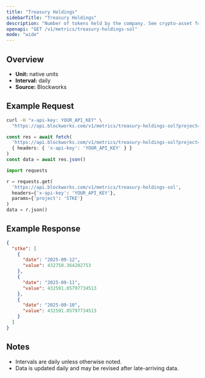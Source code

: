 ```yaml
---
title: "Treasury Holdings"
sidebarTitle: "Treasury Holdings"
description: "Number of tokens held by the company. See crypto-asset for asset indicator"
openapi: "GET /v1/metrics/treasury-holdings-sol"
mode: "wide"
---
```


## Overview

- **Unit:** native units
- **Interval:** daily
- **Source:** Blockworks

## Example Request

<CodeGroup>

```bash cURL
curl -H "x-api-key: YOUR_API_KEY" \
  "https://api.blockworks.com/v1/metrics/treasury-holdings-sol?project=STKE"
```

```typescript TypeScript
const res = await fetch(
  'https://api.blockworks.com/v1/metrics/treasury-holdings-sol?project=STKE',
  { headers: { 'x-api-key': 'YOUR_API_KEY' } }
)
const data = await res.json()
```

```python Python
import requests

r = requests.get(
  'https://api.blockworks.com/v1/metrics/treasury-holdings-sol',
  headers={'x-api-key': 'YOUR_API_KEY'},
  params={'project': 'STKE'}
)
data = r.json()
```

</CodeGroup>

## Example Response

```json
{
  "stke": [
    {
      "date": "2025-09-12",
      "value": 432750.364202753
    },
    {
      "date": "2025-09-11",
      "value": 432591.05797734513
    },
    {
      "date": "2025-09-10",
      "value": 432591.05797734513
    }
  ]
}
```

## Notes
- Intervals are daily unless otherwise noted.
- Data is updated daily and may be revised after late-arriving data.